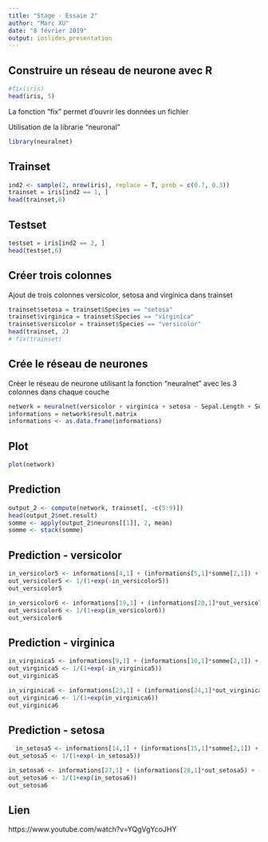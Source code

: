 ```yaml
---
title: "Stage - Essaie 2"
author: "Marc XU"
date: "8 février 2019"
output: ioslides_presentation
---
```

## Construire un réseau de neurone avec R

```r
#fix(iris)
head(iris, 5)
```

La fonction "fix" permet d'ouvrir les données un fichier

Utilisation de la librarie "neuronal"
```r
library(neuralnet)
```

## Trainset

```r
ind2 <- sample(2, nrow(iris), replace = T, prob = c(0.7, 0.3))
trainset = iris[ind2 == 1, ]
head(trainset,6)
```

## Testset
```r
testset = iris[ind2 == 2, ]
head(testset,6)
```

## Créer trois colonnes

Ajout de trois colonnes versicolor, setosa and virginica dans trainset
```r
trainset$setosa = trainset$Species == "setosa"
trainset$virginica = trainset$Species == "virginica"
trainset$versicolor = trainset$Species == "versicolor"
head(trainset, 2)
# fix(trainset)

```

## Crée le réseau de neurones

Créer le réseau de neurone utilisant la fonction "neuralnet" avec les 3 colonnes dans chaque couche
```r
network = neuralnet(versicolor + virginica + setosa ~ Sepal.Length + Sepal.Width + Petal.Length + Petal.Width, trainset, hidden = 3)
informations = network$result.matrix
informations <- as.data.frame(informations)
```

## Plot
```r
plot(network)
```
## Prediction

```r
output_2 <- compute(network, trainset[, -c(5:9)])
head(output_2$net.result)
somme <- apply(output_2$neurons[[1]], 2, mean)
somme <- stack(somme)
```

## Prediction - versicolor
```r
in_versicolor5 <- informations[4,1] + (informations[5,1]*somme[2,1]) + (informations[6,1]*somme[3,1]) + (informations[7,1]*somme[4,1]) + (informations[8,1]*somme[5,1])
out_versicolor5 <- 1/(1+exp(-in_versicolor5))
out_versicolor5

in_versicolor6 <- informations[19,1] + (informations[20,1]*out_versicolor5) + (informations[21,1]*out_versicolor5) + (informations[22,1]*out_versicolor5)
out_versicolor6 <- 1/(1+exp(in_versicolor6))
out_versicolor6
```

## Prediction - virginica
```r
in_virginica5 <- informations[9,1] + (informations[10,1]*somme[2,1]) + (informations[11,1]*somme[3,1]) + (informations[12,1]*somme[4,1]) + (informations[13,1]*somme[5,1])
out_virginica5 <- 1/(1+exp(-in_virginica5))
out_virginica5

in_virginica6 <- informations[23,1] + (informations[24,1]*out_virginica5) + (informations[25,1]*out_virginica5) + (informations[26,1]*out_virginica5)
out_virginica6 <- 1/(1+exp(in_virginica6))
out_virginica6
```

## Prediction - setosa
```r
  in_setosa5 <- informations[14,1] + (informations[15,1]*somme[2,1]) + (informations[16,1]*somme[3,1]) + (informations[17,1]*somme[4,1]) + (informations[18,1]*somme[5,1])
out_setosa5 <- 1/(1+exp(-in_setosa5))

in_setosa6 <- informations[27,1] + (informations[28,1]*out_setosa5) + (informations[29,1]*out_setosa5) + (informations[30,1]*out_setosa5)
out_setosa6 <- 1/(1+exp(in_setosa6))
out_setosa6
```

## Lien

https://www.youtube.com/watch?v=YQgVgYcoJHY